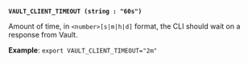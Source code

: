 <a id="global-vault_client_timeout" />

**`VAULT_CLIENT_TIMEOUT (string : "60s")`**

Amount of time, in `<number>[s|m|h|d]` format, the CLI should wait on a response
from Vault.

**Example**: `export VAULT_CLIENT_TIMEOUT="2m"`
